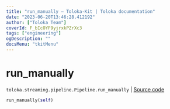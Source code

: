 ```yaml
---
title: "run_manually — Toloka-Kit | Toloka documentation"
date: "2023-06-20T13:46:28.412192"
author: ["Toloka Team"]
coverId: F_bIcOYF9yjrxkPZrXc3
tags: ["engineering"]
ogDescription: ""
docsMenu: "tkitMenu"
---
```


# run_manually

`toloka.streaming.pipeline.Pipeline.run_manually` | [Source code](https://github.com/Toloka/toloka-kit/blob/v1.2.0/src/streaming/pipeline.py#L294)

```python
run_manually(self)
```
